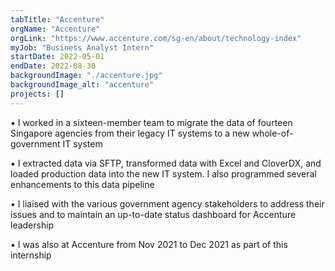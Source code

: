 ```yaml
---
tabTitle: "Accenture"
orgName: "Accenture"
orgLink: "https://www.accenture.com/sg-en/about/technology-index"
myJob: "Business Analyst Intern"
startDate: 2022-05-01
endDate: 2022-08-30
backgroundImage: "./accenture.jpg"
backgroundImage_alt: "accenture"
projects: []
---
```

▪ I worked in a sixteen-member team to migrate the data of fourteen Singapore agencies from their legacy IT systems to a new whole-of-government IT system

▪ I extracted data via SFTP, transformed data with Excel and CloverDX, and loaded production data into the new IT system. I also programmed several enhancements to this data pipeline

▪ I liaised with the various government agency stakeholders to address their issues and to maintain an up-to-date status dashboard for Accenture leadership

▪ I was also at Accenture from Nov 2021 to Dec 2021 as part of this internship